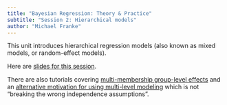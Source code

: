 ```yaml
---
title: "Bayesian Regression: Theory & Practice"
subtitle: "Session 2: Hierarchical models"
author: "Michael Franke"
---
```


This unit introduces hierarchical regression models (also known as mixed models, or random-effect models).

Here are [slides for this session](slides/03-MLM.pdf).

There are also tutorials covering [multi-membership group-level effects](https://michael-franke.github.io/Bayesian-Regression/practice-sheets/02c-multi-membership.html) and an [alternative motivation for using multi-level modeling](https://michael-franke.github.io/Bayesian-Regression/practice-sheets/02d-MLM-pooling.html) which is not "breaking the wrong independence assumptions".

